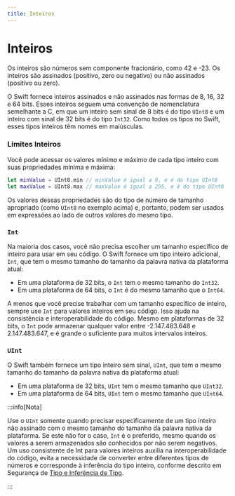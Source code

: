 ```yaml
---
title: Inteiros
---
```


# Inteiros

Os inteiros são números sem componente fracionário, como 42 e -23. Os inteiros são assinados (positivo, zero ou negativo) ou não assinados (positivo ou zero).

O Swift fornece inteiros assinados e não assinados nas formas de 8, 16, 32 e 64 bits. Esses inteiros seguem uma convenção de nomenclatura semelhante a C, em que um inteiro sem sinal de 8 bits é do tipo `UInt8` e um inteiro com sinal de 32 bits é do tipo `Int32`. Como todos os tipos no Swift, esses tipos inteiros têm nomes em maiúsculas.

### Limites Inteiros

Você pode acessar os valores mínimo e máximo de cada tipo inteiro com suas propriedades mínima e máxima:

```swift
let minValue = UInt8.min // minValue é igual a 0, e é do tipo UInt8
let maxValue = UInt8.max // maxValue é igual a 255, e é do tipo UInt8
```

Os valores dessas propriedades são do tipo de número de tamanho apropriado (como `UInt8` no exemplo acima) e, portanto, podem ser usados em expressões ao lado de outros valores do mesmo tipo.

### `Int`

Na maioria dos casos, você não precisa escolher um tamanho específico de inteiro para usar em seu código. O Swift fornece um tipo inteiro adicional, `Int`, que tem o mesmo tamanho do tamanho da palavra nativa da plataforma atual:

- Em uma plataforma de 32 bits, o `Int` tem o mesmo tamanho do `Int32`.
- Em uma plataforma de 64 bits, o `Int` é do mesmo tamanho que o `Int64`.

A menos que você precise trabalhar com um tamanho específico de inteiro, sempre use `Int` para valores inteiros em seu código. Isso ajuda na consistência e interoperabilidade do código. Mesmo em plataformas de 32 bits, o `Int` pode armazenar qualquer valor entre -2.147.483.648 e 2.147.483.647, e é grande o suficiente para muitos intervalos inteiros.

### `UInt`

O Swift também fornece um tipo inteiro sem sinal, `UInt`, que tem o mesmo tamanho do tamanho da palavra nativa da plataforma atual:

- Em uma plataforma de 32 bits, `UInt` tem o mesmo tamanho que `UInt32`.
- Em uma plataforma de 64 bits, `UInt` tem o mesmo tamanho que `UInt64`.

:::info[Nota]

Use o `UInt` somente quando precisar especificamente de um tipo inteiro não assinado com o mesmo tamanho do tamanho da palavra nativa da plataforma. Se este não for o caso, `Int` é o preferido, mesmo quando os valores a serem armazenados são conhecidos por não serem negativos. Um uso consistente de Int para valores inteiros auxilia na interoperabilidade do código, evita a necessidade de converter entre diferentes tipos de números e corresponde à inferência do tipo inteiro, conforme descrito em Segurança de [Tipo e Inferência de Tipo](./type-safety-and-type-inference).

:::
